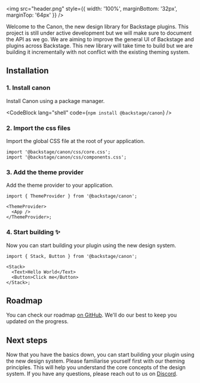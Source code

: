 
<img
  src="header.png"
  style={{ width: '100%', marginBottom: '32px', marginTop: '64px' }}
/>

Welcome to the Canon, the new design library for Backstage plugins. This
project is still under active development but we will make sure to document
the API as we go. We are aiming to improve the general UI of Backstage and
plugins across Backstage. This new library will take time to build but we are
building it incrementally with not conflict with the existing theming system.

## Installation

### 1. Install canon

Install Canon using a package manager.

<CodeBlock lang="shell" code={`npm install @backstage/canon`} />

### 2. Import the css files

Import the global CSS file at the root of your application.

```tsx
import '@backstage/canon/css/core.css';
import '@backstage/canon/css/components.css';
```

### 3. Add the theme provider

Add the theme provider to your application.

```tsx
import { ThemeProvider } from '@backstage/canon';

<ThemeProvider>
  <App />
</ThemeProvider>;
```

### 4. Start building ✨

Now you can start building your plugin using the new design system.

```tsx
import { Stack, Button } from '@backstage/canon';

<Stack>
  <Text>Hello World</Text>
  <Button>Click me</Button>
</Stack>;
```

## Roadmap

You can check our roadmap [on GitHub](https://github.com/orgs/backstage/projects/10). We'll do our best to keep you updated on the progress.

## Next steps

Now that you have the basics down, you can start building your plugin using the new design system.
Please familiarise yourself first with our theming principles. This will help you understand the core concepts of the design system.
If you have any questions, please reach out to us on [Discord](https://discord.gg/MUpMjP2).
